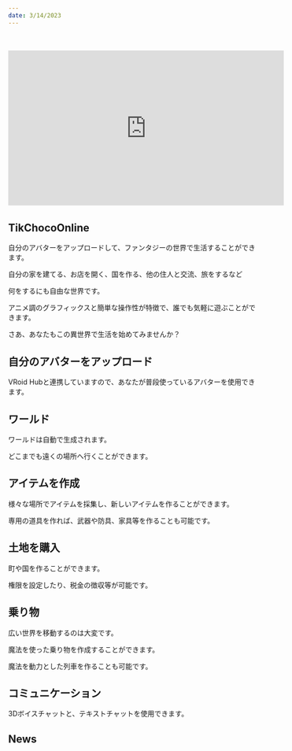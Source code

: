 ```yaml
---
date: 3/14/2023
---
```

　
<iframe width="560" height="315" src="https://www.youtube.com/embed/PwGIL2vJ888" title="YouTube video player" frameBorder="0" allow="accelerometer; autoplay; clipboard-write; encrypted-media; gyroscope; picture-in-picture; web-share" allowFullScreen></iframe>
　
<Catchphrase text={"異世界で生活しよう"}/>
　

## TikChocoOnline

自分のアバターをアップロードして、ファンタジーの世界で生活することができます。

自分の家を建てる、お店を開く、国を作る、他の住人と交流、旅をするなど

何をするにも自由な世界です。

アニメ調のグラフィックスと簡単な操作性が特徴で、誰でも気軽に遊ぶことができます。

さあ、あなたもこの異世界で生活を始めてみませんか？


## 自分のアバターをアップロード

VRoid Hubと連携していますので、あなたが普段使っているアバターを使用できます。

## ワールド

ワールドは自動で生成されます。

どこまでも遠くの場所へ行くことができます。

## アイテムを作成

様々な場所でアイテムを採集し、新しいアイテムを作ることができます。

専用の道具を作れば、武器や防具、家具等を作ることも可能です。

## 土地を購入

町や国を作ることができます。

権限を設定したり、税金の徴収等が可能です。

## 乗り物

広い世界を移動するのは大変です。

魔法を使った乗り物を作成することができます。

魔法を動力とした列車を作ることも可能です。

## コミュニケーション

3Dボイスチャットと、テキストチャットを使用できます。

## News
<News />